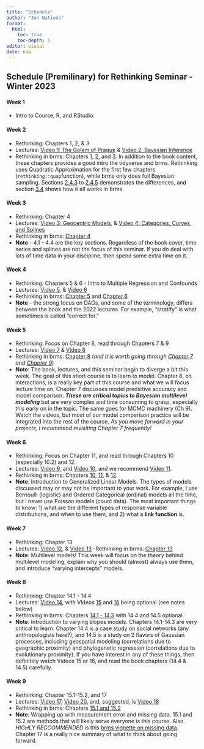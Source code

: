 ```yaml
---
title: "Schedule"
author: "Jon Nations"
format:
  html:
    toc: true
    toc-depth: 5
editor: visual
date: now
---
```


## Schedule (Premilinary) for Rethinking Seminar - Winter 2023  


#### **Week 1**
- Intro to Course, R, and RStudio.
    
#### **Week 2**
- Rethinking: Chapters 1, 2, & 3
- Lectures: [Video 1: The Golem of Prague](https://www.youtube.com/watch?v=cclUd_HoRlo&list=PLDcUM9US4XdMROZ57-OIRtIK0aOynbgZN&index=2) & [Video 2: Bayesian Inference](https://www.youtube.com/watch?v=guTdrfycW2Q&list=PLDcUM9US4XdMROZ57-OIRtIK0aOynbgZN&index=3)
 - Rethinking in brms: Chapters [1](https://bookdown.org/content/4857/the-golem-of-prague.html), [2](https://bookdown.org/content/4857/small-worlds-and-large-worlds.html), and [3](https://bookdown.org/content/4857/sampling-the-imaginary.html). In addition to the book content, these chapters provides a good intro the tidyverse and brms. Rethinking uses Quadratic Approximation for the first few chapters (`rethinking::quap`function),  while brms only does full Bayesian sampling. Sections [2.4.3](https://bookdown.org/content/4857/small-worlds-and-large-worlds.html#grid-approximation.) to [2.4.5](https://bookdown.org/content/4857/small-worlds-and-large-worlds.html#markov-chain-monte-carlo.) demonstrates the differences, and section [3.4](https://bookdown.org/content/4857/sampling-the-imaginary.html#summary-lets-practice-with-brms) shows how it all works in brms.
    
#### **Week 3**
- Rethinking: Chapter 4
- Lectures: [Video 3: Geocentric Models](https://www.youtube.com/watch?v=zYYBtxHWE0A), & [Video 4: Categories, Curves, and Splines](https://www.youtube.com/watch?v=QiHKdvAbYII&list=PLDcUM9US4XdMROZ57-OIRtIK0aOynbgZN&index=5)
- Rethinking in brms: [Chapter 4](https://bookdown.org/content/4857/geocentric-models.html#curves-from-lines)
- **Note** - 4.1 - 4.4 are the key sections. Regardless of the book cover, time series and splines are not the focus of this seminar. If you do deal with lots of time data in your discipline, then spend some extra time on it. 
  
#### **Week 4**
- Rethinking: Chapters 5 & 6 - Intro to Multiple Regression and Confounds
- Lectures: [Video 5](https://www.youtube.com/watch?v=UpP-_mBvECI&list=PLDcUM9US4XdMROZ57-OIRtIK0aOynbgZN&index=6), & [Video 6](https://www.youtube.com/watch?v=UpP-_mBvECI&list=PLDcUM9US4XdMROZ57-OIRtIK0aOynbgZN&index=6)
- Rethinking in brms: [Chapter 5](https://bookdown.org/content/4857/the-many-variables-the-spurious-waffles.html) and [Chapter 6](https://bookdown.org/content/4857/the-haunted-dag-the-causal-terror.html)
- **Note** - the strong focus on DAGs, and some of the terminology, differs between the book and the 2022 lectures. For example, "stratify" is what sometimes is called "correct for." 
  
  
#### **Week 5**
- Rethinking: Focus on Chapter 8, read through Chapters 7 & 9
- Lectures: [Video 7](https://www.youtube.com/watch?v=odGAAJDlgp8&list=PLDcUM9US4XdMROZ57-OIRtIK0aOynbgZN&index=7) & [Video 8](https://www.youtube.com/watch?v=Qqz5AJjyugM&list=PLDcUM9US4XdMROZ57-OIRtIK0aOynbgZN&index=8&pp=sAQB)
- Rethinking in brms: [Chapter 8](https://bookdown.org/content/4857/conditional-manatees.html) (*and it is worth going through [Chapter 7](https://bookdown.org/content/4857/ulysses-compass.html) and [Chapter 9](https://bookdown.org/content/4857/markov-chain-monte-carlo.html)*) 
- **Note**: The book, lectures, and this seminar begin to diverge a bit this week. The goal of this short course is to learn to model. Chapter 8, on interactions, is a really key part of this course and what we will focus lecture time on. Chapter 7 discusses model predictive accuracy and model comparison. ***These are critical topics to Bayesian multilevel modeling*** but are very complex and time consuming to grasp, especially this early on in the topic. The same goes for MCMC machinery (Ch 9). Watch the videos, but most of our model comparison practice will be integrated into the rest of the course. *As you move forward in your projects, I recommend revisiting Chapter 7 frequently!*

#### **Week 6**
- Rethinking: Focus on Chapter 11, and read through Chapters 10 (especially 10.2) and 12. 
- Lectures: [Video 9](https://www.youtube.com/watch?v=nPi5yGbfxuo&list=PLDcUM9US4XdMROZ57-OIRtIK0aOynbgZN&index=9), and [Video 10](https://www.youtube.com/watch?v=YrwL6t0kW2I&list=PLDcUM9US4XdMROZ57-OIRtIK0aOynbgZN&index=10), and we recommend [Video 11](https://www.youtube.com/watch?v=-397DMPooR8&list=PLDcUM9US4XdMROZ57-OIRtIK0aOynbgZN&index=11).
- Rethinking in brms: Chapters [10](https://bookdown.org/content/4857/big-entropy-and-the-generalized-linear-model.html), [11](https://bookdown.org/content/4857/god-spiked-the-integers.html), & [12](https://bookdown.org/content/4857/monsters-and-mixtures.html).
- **Note**: Introduction to Generalized Linear Models. The types of models discussed may or may not be important to your work. For example, I use Bernoulli (logistic) and Ordered Categorical (ordinal) models all the time, but I never use Poisson models (count data). The most important things to know: 1) what are the different types of response variable distributions, and when to use them, and 2) what a **link function** is. 
  
#### **Week 7**
- Rethinking: Chapter 13
- Lectures: [Video 12](https://www.youtube.com/watch?v=SocRgsf202M&list=PLDcUM9US4XdMROZ57-OIRtIK0aOynbgZN&index=12), & [Video 13](https://www.youtube.com/watch?v=n2aJYtuGu54&list=PLDcUM9US4XdMROZ57-OIRtIK0aOynbgZN&index=13)
-Rethinking in brms: [Chapter 13](https://bookdown.org/content/4857/models-with-memory.html)
- **Note**: Multilevel models! This week will focus on the theory behind multilevel modeling, explain why you should (almost) always use them, and introduce "varying intercepts" models.
  
#### **Week 8**
- Rethinking: Chapter 14.1 - 14.4
- Lectures: [Video 14](https://www.youtube.com/watch?v=XDoAglqd7ss&list=PLDcUM9US4XdMROZ57-OIRtIK0aOynbgZN&index=14), with Videos [15](https://www.youtube.com/watch?v=L_QumFUv7C8&list=PLDcUM9US4XdMROZ57-OIRtIK0aOynbgZN&index=15) and [16](https://www.youtube.com/watch?v=PIuqxOBJqLU&list=PLDcUM9US4XdMROZ57-OIRtIK0aOynbgZN&index=16) being optional (see notes below)
- Rethinking in brms: Chapters [14.1 - 14.3](https://bookdown.org/content/4857/adventures-in-covariance.html#varying-slopes-by-construction) with 14.4 and 14.5 optional.
- **Note**: Introduction to varying slopes models. Chapters 14.1-14.3 are very critical to learn. Chapter 14.4 is a case study on social networks (any anthropologists here?), and 14.5 is a study on 2 flavors of Gaussian processes, including geospatial modeling (correlations due to geographic proximity) and phylogenetic regression (correlations due to evolutionary proximity). If you have interest in any of these things, then definitely watch Videos 15 or 16, and read the book chapters (14.4 & 14.5) carefully. 
  
#### **Week 9**
- Rethinking: Chapter 15.1-15.2, and 17
- Lectures: [Video 17](https://www.youtube.com/watch?v=lTFAB6QmwHM&list=PLDcUM9US4XdMROZ57-OIRtIK0aOynbgZN&index=17), [Video 20](https://www.youtube.com/watch?v=qV3eos7maGs&list=PLDcUM9US4XdMROZ57-OIRtIK0aOynbgZN&index=20), and, suggested, is [Video 18](https://www.youtube.com/watch?v=oMiSb8GKR0o&list=PLDcUM9US4XdMROZ57-OIRtIK0aOynbgZN&index=18)
- Rethinking in brms: Chapters [15.1 and 15.2](https://bookdown.org/content/4857/missing-data-and-other-opportunities.html)
- **Note**: Wrapping up with measurement error and missing data. 15.1 and 15.2 are methods that will likely serve everyone is this course. Also *HIGHLY RECCOMMENDED* is this [brms vignette on missing data](https://cran.r-project.org/web/packages/brms/vignettes/brms_missings.html). Chapter 17 is a really nice summary of what to think about going forward. 
    

